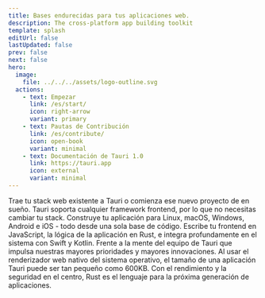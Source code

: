 ```yaml
---
title: Bases endurecidas para tus aplicaciones web.
description: The cross-platform app building toolkit
template: splash
editUrl: false
lastUpdated: false
prev: false
next: false
hero:
  image:
    file: ../../../assets/logo-outline.svg
  actions:
    - text: Empezar
      link: /es/start/
      icon: right-arrow
      variant: primary
    - text: Pautas de Contribución
      link: /es/contribute/
      icon: open-book
      variant: minimal
    - text: Documentación de Tauri 1.0
      link: https://tauri.app
      icon: external
      variant: minimal
---
```



<div class="hero-bg">
	<div class="bg-logo"></div>
	<div class="bg-grad"></div>
	<div class="bg-grad-red"></div>
</div>

<CardGrid stagger>
	<Card title="Frontend Independiente" icon="rocket">
		Trae tu stack web existente a Tauri o comienza ese nuevo proyecto de en
		sueño. Tauri soporta cualquier framework frontend, por lo que no necesitas
		cambiar tu stack.
	</Card>
	<Card title="Multiplataforma" icon="rocket">
		Construye tu aplicación para Linux, macOS, Windows, Android e iOS - todo
		desde una sola base de código.
	</Card>
	<Card title="Comunicación Entre Procesos" icon="rocket">
		Escribe tu frontend en JavaScript, la lógica de la aplicación en Rust, e
		integra profundamente en el sistema con Swift y Kotlin.
	</Card>
	<Card title="Máxima Seguridad" icon="rocket">
		Frente a la mente del equipo de Tauri que impulsa nuestras mayores
		prioridades y mayores innovaciones.
	</Card>
	<Card title="Tamaño Mínimo" icon="rocket">
		Al usar el renderizador web nativo del sistema operativo, el tamaño de una
		aplicación Tauri puede ser tan pequeño como 600KB.
	</Card>
	<Card title="Impulsado por Rust" icon="rocket">
		Con el rendimiento y la seguridad en el centro, Rust es el lenguaje para la
		próxima generación de aplicaciones.
	</Card>
</CardGrid>
